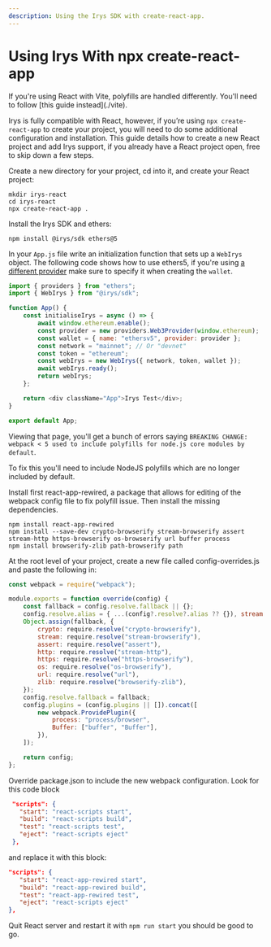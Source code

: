 ```yaml
---
description: Using the Irys SDK with create-react-app.
---
```



# Using Irys With npx create-react-app

<Callout type="info" emoji="ℹ️">
	If you're using React with Vite, polyfills are handled differently. You'll need to follow [this guide
	instead](./vite).
</Callout>

Irys is fully compatible with React, however, if you’re using `npx create-react-app` to create your project, you will need to do some additional configuration and installation. This guide details how to create a new React project and add Irys support, if you already have a React project open, free to skip down a few steps.

Create a new directory for your project, cd into it, and create your React project:

```console
mkdir irys-react
cd irys-react
npx create-react-app .
```

Install the Irys SDK and ethers:

```console
npm install @irys/sdk ethers@5
```

In your `App.js` file write an initialization function that sets up a `WebIrys` object. The following code shows how to use ethers5, if you're using [a different provider](/developer-docs/irys-sdk/irys-in-the-browser#supported-providers) make sure to specify it when creating the `wallet`.

```js
import { providers } from "ethers";
import { WebIrys } from "@irys/sdk";

function App() {
	const initialiseIrys = async () => {
		await window.ethereum.enable();
		const provider = new providers.Web3Provider(window.ethereum);
		const wallet = { name: "ethersv5", provider: provider };
		const network = "mainnet"; // Or "devnet"
		const token = "ethereum";
		const webIrys = new WebIrys({ network, token, wallet });
		await webIrys.ready();
		return webIrys;
	};

	return <div className="App">Irys Test</div>;
}

export default App;
```

Viewing that page, you'll get a bunch of errors saying `BREAKING CHANGE: webpack < 5 used to include polyfills for node.js core modules by default`.

To fix this you'll need to include NodeJS polyfills which are no longer included by default.

Install first react-app-rewired, a package that allows for editing of the webpack config file to fix polyfill issue. Then install the missing dependencies.

```
npm install react-app-rewired
npm install --save-dev crypto-browserify stream-browserify assert stream-http https-browserify os-browserify url buffer process
npm install browserify-zlib path-browserify path
```

At the root level of your project, create a new file called config-overrides.js and paste the following in:

```js
const webpack = require("webpack");

module.exports = function override(config) {
	const fallback = config.resolve.fallback || {};
	config.resolve.alias = { ...(config?.resolve?.alias ?? {}), stream: "stream-browserify" };
	Object.assign(fallback, {
		crypto: require.resolve("crypto-browserify"),
		stream: require.resolve("stream-browserify"),
		assert: require.resolve("assert"),
		http: require.resolve("stream-http"),
		https: require.resolve("https-browserify"),
		os: require.resolve("os-browserify"),
		url: require.resolve("url"),
		zlib: require.resolve("browserify-zlib"),
	});
	config.resolve.fallback = fallback;
	config.plugins = (config.plugins || []).concat([
		new webpack.ProvidePlugin({
			process: "process/browser",
			Buffer: ["buffer", "Buffer"],
		}),
	]);

	return config;
};
```

Override package.json to include the new webpack configuration. Look for this code block

```json
 "scripts": {
   "start": "react-scripts start",
   "build": "react-scripts build",
   "test": "react-scripts test",
   "eject": "react-scripts eject"
 },
```

and replace it with this block:

```json
"scripts": {
   "start": "react-app-rewired start",
   "build": "react-app-rewired build",
   "test": "react-app-rewired test",
   "eject": "react-scripts eject"
},

```

Quit React server and restart it with `npm run start` you should be good to go.
